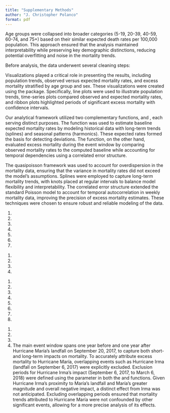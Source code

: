 ```yaml
---
title: "Supplementary Methods"
author: "J. Christopher Polanco"
format: pdf
---
```

\section{Extra Results}
\subsection{Decision Making for Age Grouping}
Age groups were collapsed into broader categories (5-19, 20-39, 40-59, 60-74, and 75+) based on their similar expected death rates per 100,000 population. This approach ensured that the analysis maintained interpretability while preserving key demographic distinctions, reducing potential overfitting and noise in the mortality trends.

\subsection{Expected death rates after excluding dates concerning for excess mortality}
\begin{center}
\includegraphics[width=0.75\textwidth]{docs/extra_1.png}
\end{center}
\begin{center}
\small \textbf{Extra Figure 1.} Expected Death Rates After Excluding Dates Concerning for Excess Mortality in Puerto Rico Over Time
\end{center}

\section{Methods}
\subsection{Data Preparation and Visualization}
Before analysis, the data underwent several cleaning steps:
\begin{enumerate}
    \item \textbf{Aggregation by Age and Sex:} Mortality counts and population estimates were grouped by age categories and sex using the \texttt{collapse\_counts\_by\_age} function.
    \item \textbf{Weekly Aggregation:} Daily mortality counts were aggregated into weekly intervals using the \texttt{floor\_date} function from the \texttt{lubridate} package, ensuring each interval represented a complete seven-day period, enabling consistent temporal comparisons. This process also allowed for a more reliable calculation of expected mortality trends while preserving essential demographic details.
    \item \textbf{Exclusion of Anomalous Periods:} Periods with potential confounding effects, such as Dengue Fever or Chikungunya outbreaks or previous hurricanes (i.e., Irma, just prior to María's landfall), were excluded from baseline calculations.
\end{enumerate}
Visualizations played a critical role in presenting the results, including population trends, observed versus expected mortality rates, and excess mortality stratified by age group and sex. These visualizations were created using the \texttt{ggplot2} package. Specifically, line plots were used to illustrate population trends, time-series plots compared observed and expected mortality rates, and ribbon plots highlighted periods of significant excess mortality with confidence intervals.

\subsection{Functions to Estimate Expected and Excess Mortality}
Our analytical framework utilized two complementary functions, \texttt{compute\_expected} and \texttt{excess\_model}, each serving distinct purposes. The \texttt{compute\_expected} function was used to estimate baseline expected mortality rates by modeling historical data with long-term trends (splines) and seasonal patterns (harmonics). These expected rates formed the basis for detecting deviations. The \texttt{excess\_model} function, on the other hand, evaluated excess mortality during the event window by comparing observed mortality rates to the computed baseline while accounting for temporal dependencies using a correlated error structure.

\subsection{Further reasoning for the use of some advanced modeling techniques}
The quasipoisson framework was used to account for overdispersion in the mortality data, ensuring that the variance in mortality rates did not exceed the model's assumptions. Splines were employed to capture long-term mortality trends, with knots placed at regular intervals to balance model flexibility and interpretability. The correlated error structure extended the standard Poisson model to account for temporal autocorrelation in weekly mortality data, improving the precision of excess mortality estimates. These techniques were chosen to ensure robust and reliable modeling of the data.

\subsection{Estimation of Expected Mortality}
\subsubsection{Model Components}
1. \textbf{Data Input:}
   \begin{itemize}
       \item The dataset consisted of weekly mortality counts and population estimates stratified by age group and sex for the years 2002 to 2018.
       \item Weekly aggregation was performed to ensure uniform temporal intervals, with complete weekly data required for inclusion.
   \end{itemize}

2. \textbf{Exclusion of Event-Related Periods:}
   \begin{itemize}
       \item Dates surrounding Hurricane Irma (September 6, 2017) and Hurricane María (September 20, 2017), as well as other significant health events (e.g., Dengue Fever outbreaks in 2004--2005 and Chikungunya outbreaks in 2014--2015), were excluded from the model to prevent bias in the expected mortality estimates.
       \item These exclusions ensured the model was based on baseline mortality patterns unaffected by major events.
   \end{itemize}

3. \textbf{Seasonality and Harmonics:}
   \begin{itemize}
       \item Seasonal variations in mortality were modeled using Fourier terms (harmonics). For this analysis, two harmonics (\texttt{harmonics = 2}) were used to capture seasonal cycles effectively without overfitting.
       \item These terms modeled periodic fluctuations in mortality (i.e., winter peaks due to influenza).
   \end{itemize}

4. \textbf{Long-Term Trends:}
   \begin{itemize}
       \item Splines were used to capture long-term trends in mortality rates, with knots placed at intervals determined by \texttt{trend.knots.per.year = 2}.
       \item This ensured that the model could adjust for gradual changes in mortality patterns over the 16-year study period.
   \end{itemize}

5. \textbf{Population Scaling:}
   \begin{itemize}
       \item Mortality rates were standardized using population estimates for each age group and sex, allowing for meaningful comparisons across demographic subgroups.
   \end{itemize}

6. \textbf{Dispersion Adjustment:}
   \begin{itemize}
       \item The model used a quasipoisson framework to account for overdispersion in the mortality data, where the variance exceeded the mean.
   \end{itemize}

7. \textbf{No Weekday Effects:}
   \begin{itemize}
       \item Given the weekly aggregation of data, weekday effects were not included (\texttt{weekday.effect = FALSE}) to avoid overcomplicating the model without adding meaningful information.
   \end{itemize}

\subsubsection{Statistical Approach}
1. \textbf{Smoothing of Mortality Trends:}
   \begin{itemize}
       \item The model smoothed mortality rates over time using a combination of splines for long-term trends and Fourier harmonics for seasonal variations.
       \item This approach ensured that expected mortality estimates reflected realistic patterns while filtering out noise.
   \end{itemize}

2. \textbf{Expected Mortality Estimates:}
   \begin{itemize}
       \item For each week, the expected mortality rate was calculated by applying the smoothed model to the population estimates.
       \item The expected counts were derived as:
       $$
       \text{Expected Mortality} = \exp(X \beta) \times \text{Population}
       $$
       where $X$ represents the covariates (trend and seasonality terms) and $\beta$ are the model coefficients.
   \end{itemize}

3. \textbf{Uncertainty Estimation:}
   \begin{itemize}
       \item The standard error of the log-transformed expected mortality was computed for each week, enabling the calculation of confidence intervals.
   \end{itemize}

4. \textbf{Extrapolation and Components:}
   \begin{itemize}
       \item When necessary, extrapolation was applied for periods outside the included data range. Seasonal, trend, and baseline mortality components were preserved for interpretability (\texttt{keep.components = TRUE}).
   \end{itemize}
   
\subsection{Estimation of Excess Mortality for Hurricane María}
\subsubsection{Model Components}

1. \textbf{Data Input:}
   \begin{itemize}
       \item The dataset contained weekly mortality counts and population estimates, stratified by age group and sex.
       \item The analysis focused on the period spanning one year before and after Hurricane María (September 20, 2017) to capture the full impact of the hurricane.
   \end{itemize}

2. \textbf{Expected Mortality:}
   \begin{itemize}
       \item Expected mortality rates were computed using smooth time functions that incorporate:
       \begin{itemize}
           \item \textbf{Seasonality:} Captured with harmonic terms to reflect periodic mortality patterns.
           \item \textbf{Long-Term Trends:} Modeled using splines, with knots placed at intervals proportional to the \texttt{knots.per.year} parameter.
       \end{itemize}
       \item For this analysis, \texttt{knots.per.year = 4} ensured flexibility in capturing mortality trends without overfitting.
   \end{itemize}

3. \textbf{Model Specification:}
   \begin{itemize}
       \item A \textbf{correlated error model} was chosen (\texttt{model = "correlated"}) to account for potential autocorrelation in weekly mortality data.
       \item Discontinuities were included at the date of Hurricane María's landfall (\texttt{discontinuity = TRUE}) to allow for abrupt changes/increases in mortality patterns associated with the hurricane's impact.
   \end{itemize}

4. \textbf{Control Periods:}
   \begin{itemize}
       \item Control dates (2002--2013) were specified to calibrate the correlated error structure and avoid biases from overlapping events.
       \item Periods with potential confounding effects, such as Hurricane Irma (September 6, 2017) and historical outbreaks (e.g., Dengue Fever and Chikungunya), were excluded to ensure the integrity of the expected mortality calculations.
   \end{itemize}

5. \textbf{Event Window:}
   \begin{itemize}
       \item The event window spanned from September 20, 2016 (one year before Hurricane María) to September 20, 2018 (one year after).
       \item Weekly mortality data within this window were analyzed to identify deviations from expected rates.
   \end{itemize}
   
6. \textbf{No Minimum Mortality Rate Specified:}
   \begin{itemize}
       \item By not enforcing a minimum rate, the expected mortality counts purely reflect historical trends and smoothing parameters (i.e., Fourier harmonics and splines). This approach avoids artificially inflating expected counts in periods with extremely low historical mortality rates, ensuring that deviations truly represent excesses relative to realistic expectations.
   \end{itemize}

7. \textbf{Population Denominator:}
   \begin{itemize}
       \item Mortality rates were adjusted by population estimates for each age group and sex, ensuring comparability across demographic subgroups.
   \end{itemize}

8. \textbf{No Weekday Effects:}
   \begin{itemize}
       \item Again, given the weekly aggregation of data, weekday effects were not included (\texttt{weekday.effect = FALSE}) to avoid overcomplicating the model without adding meaningful information.
   \end{itemize}

\subsubsection{Statistical Approach}
1. \textbf{Correlated Errors:}
   \begin{itemize}
       \item An autoregressive (AR) structure was fitted to account for autocorrelation in mortality rates, ensuring accurate standard error estimates for excess mortality.
   \end{itemize}

2. \textbf{Spline-Based Modeling:}
   \begin{itemize}
       \item Splines were used to model seasonal and long-term trends in mortality, with knots placed at regular intervals to balance flexibility and interpretability.
   \end{itemize}

3. \textbf{Excess Mortality Estimation:}
   \begin{itemize}
       \item Excess mortality was calculated as the difference between observed and expected mortality rates, adjusted for population size.
       \item Confidence intervals for excess mortality were derived using standard errors estimated from the fitted model.
   \end{itemize}

4. \textbf{Detection of Significant Deviations:}
   \begin{itemize}
       \item Periods with statistically significant deviations (above a threshold defined by \texttt{alpha = 0.05}) were flagged as excess mortality intervals.
   \end{itemize}
\subsection{Decision Making for Excluding Hurricane Irma}
The main event window spans one year before and one year after Hurricane María's landfall on September 20, 2017, to capture both short- and long-term impacts on mortality. To accurately attribute excess mortality to Hurricane María, overlapping events such as Hurricane Irma (landfall on September 6, 2017) were explicitly excluded. Exclusion periods for Hurricane Irma’s impact (September 6, 2017, to March 6, 2018) were defined using the \texttt{exclude} parameter in both the \texttt{compute\_expected} and \texttt{excess\_model} functions. Given Hurricane Irma's proximity to María’s landfall and María’s greater magnitude and overall negative impact, a distinct effect from Irma was not anticipated. Excluding overlapping periods ensured that mortality trends attributed to Hurricane María were not confounded by other significant events, allowing for a more precise analysis of its effects.